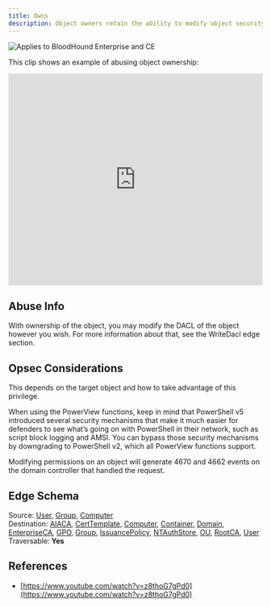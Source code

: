```yaml
---
title: Owns
description: Object owners retain the ability to modify object security descriptors, regardless of permissions on the object’s DACL
---
```


<img noZoom src="/assets/enterprise-AND-community-edition-pill-tag.svg" alt="Applies to BloodHound Enterprise and CE"/>

This clip shows an example of abusing object ownership:

<iframe id="youtube-5688" frameborder="0" allowfullscreen="" allow="accelerometer; autoplay; clipboard-write; encrypted-media; gyroscope; picture-in-picture; web-share" referrerpolicy="strict-origin-when-cross-origin" title="Player for 2 11 BloodHound Head to Tail Andy Robbins Rohan Vazarkar" width="100%" height="420" src="https://www.youtube.com/embed/fqYoOoghqdE?autoplay=0&amp;controls=0&amp;disablekb=1&amp;playsinline=1&amp;cc_load_policy=0&amp;cc_lang_pref=auto&amp" data-gtm-yt-inspected-6="true"></iframe>

## Abuse Info

With ownership of the object, you may modify the DACL of the object however you wish. For more information about that, see the WriteDacl edge section.

## Opsec Considerations

This depends on the target object and how to take advantage of this privilege.

When using the PowerView functions, keep in mind that PowerShell v5 introduced several security mechanisms that make it much easier for defenders to see what’s going on with PowerShell in their network, such as script block logging and AMSI. You can bypass those security mechanisms by downgrading to PowerShell v2, which all PowerView functions support.

Modifying permissions on an object will generate 4670 and 4662 events on the domain controller that handled the request.

## Edge Schema

Source: [User](https://github.com/SpecterOps/bloodhound-docs/blob/main//resources/nodes/user), [Group](https://github.com/SpecterOps/bloodhound-docs/blob/main//resources/nodes/group), [Computer](https://github.com/SpecterOps/bloodhound-docs/blob/main//resources/nodes/computer)   
Destination: [AIACA](https://github.com/SpecterOps/bloodhound-docs/blob/main//resources/nodes/aiaca), [CertTemplate](https://github.com/SpecterOps/bloodhound-docs/blob/main//resources/nodes/cert-template), [Computer](https://github.com/SpecterOps/bloodhound-docs/blob/main//resources/nodes/computer), [Container](https://github.com/SpecterOps/bloodhound-docs/blob/main//resources/nodes/container), [Domain](https://github.com/SpecterOps/bloodhound-docs/blob/main//resources/nodes/domain), [EnterpriseCA](https://github.com/SpecterOps/bloodhound-docs/blob/main//resources/nodes/enterprise-ca), [GPO](https://github.com/SpecterOps/bloodhound-docs/blob/main//resources/nodes/GPO), [Group](https://github.com/SpecterOps/bloodhound-docs/blob/main//resources/nodes/group), [IssuancePolicy](https://github.com/SpecterOps/bloodhound-docs/blob/main//resources/nodes/issuance-policy), [NTAuthStore](https://github.com/SpecterOps/bloodhound-docs/blob/main//resources/nodes/nt-auth-store), [OU](https://github.com/SpecterOps/bloodhound-docs/blob/main//resources/nodes/ou), [RootCA](https://github.com/SpecterOps/bloodhound-docs/blob/main//resources/nodes/root-ca), [User](https://github.com/SpecterOps/bloodhound-docs/blob/main//resources/nodes/user)   
Traversable: **Yes**  


## References

* [https://www.youtube.com/watch?v=z8thoG7gPd0](https://www.youtube.com/watch?v=z8thoG7gPd0)
